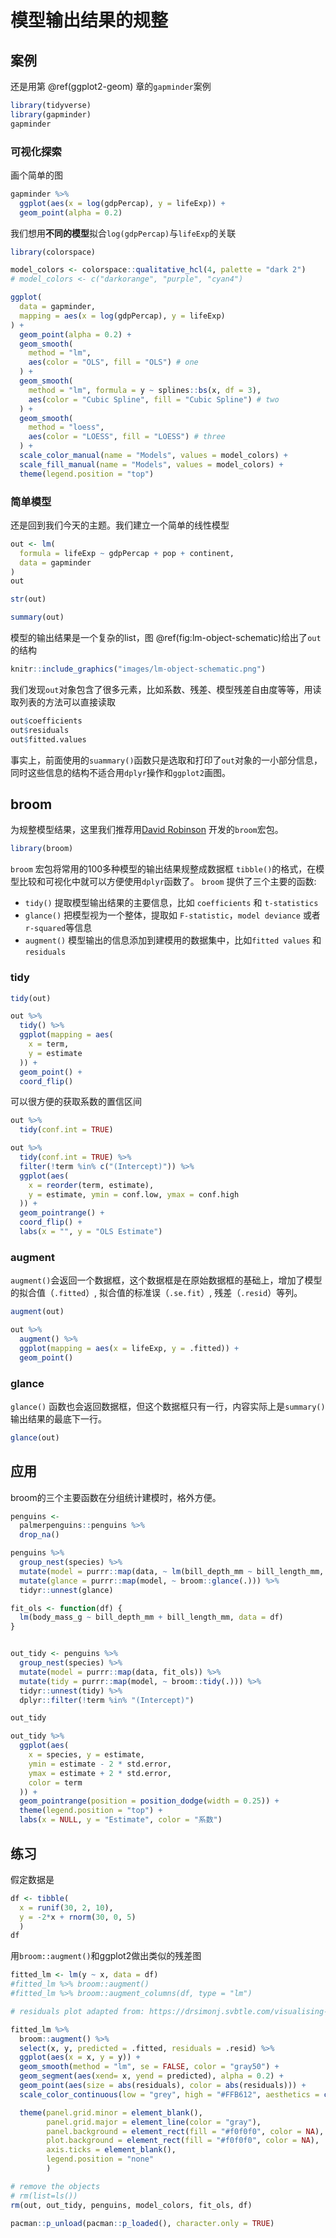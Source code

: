 # 模型输出结果的规整 {#broom}


## 案例

还是用第 \@ref(ggplot2-geom) 章的`gapminder`案例

```r
library(tidyverse)
library(gapminder)
gapminder
```




### 可视化探索

画个简单的图
```r
gapminder %>%
  ggplot(aes(x = log(gdpPercap), y = lifeExp)) +
  geom_point(alpha = 0.2)
```

我们想用**不同的模型**拟合`log(gdpPercap)`与`lifeExp`的关联

```r
library(colorspace)

model_colors <- colorspace::qualitative_hcl(4, palette = "dark 2")
# model_colors <- c("darkorange", "purple", "cyan4")

ggplot(
  data = gapminder,
  mapping = aes(x = log(gdpPercap), y = lifeExp)
) +
  geom_point(alpha = 0.2) +
  geom_smooth(
    method = "lm",
    aes(color = "OLS", fill = "OLS") # one
  ) +
  geom_smooth(
    method = "lm", formula = y ~ splines::bs(x, df = 3),
    aes(color = "Cubic Spline", fill = "Cubic Spline") # two
  ) +
  geom_smooth(
    method = "loess",
    aes(color = "LOESS", fill = "LOESS") # three
  ) +
  scale_color_manual(name = "Models", values = model_colors) +
  scale_fill_manual(name = "Models", values = model_colors) +
  theme(legend.position = "top")
```



### 简单模型

还是回到我们今天的主题。我们建立一个简单的线性模型
```r
out <- lm(
  formula = lifeExp ~ gdpPercap + pop + continent,
  data = gapminder
)
out
```


```r
str(out)
```


```r
summary(out)
```


模型的输出结果是一个复杂的list，图 \@ref(fig:lm-object-schematic)给出了`out`的结构
```r
knitr::include_graphics("images/lm-object-schematic.png")
```

我们发现`out`对象包含了很多元素，比如系数、残差、模型残差自由度等等，用读取列表的方法可以直接读取
```r
out$coefficients
out$residuals
out$fitted.values
```

事实上，前面使用的`suammary()`函数只是选取和打印了`out`对象的一小部分信息，同时这些信息的结构不适合用`dplyr`操作和`ggplot2`画图。





## broom

为规整模型结果，这里我们推荐用[David Robinson](http://varianceexplained.org/about/) 开发的`broom`宏包。


```r
library(broom)
```

`broom` 宏包将常用的100多种模型的输出结果规整成数据框
`tibble()`的格式，在模型比较和可视化中就可以方便使用`dplyr`函数了。
`broom` 提供了三个主要的函数:

- `tidy()` 提取模型输出结果的主要信息，比如 `coefficients` 和 `t-statistics`
- `glance()` 把模型视为一个整体，提取如 `F-statistic`，`model deviance` 或者 `r-squared`等信息
- `augment()` 模型输出的信息添加到建模用的数据集中，比如`fitted values` 和 `residuals` 





### tidy

```r
tidy(out)
```



```r
out %>%
  tidy() %>%
  ggplot(mapping = aes(
    x = term,
    y = estimate
  )) +
  geom_point() +
  coord_flip()
```


可以很方便的获取系数的置信区间
```r
out %>%
  tidy(conf.int = TRUE)
```



```r
out %>%
  tidy(conf.int = TRUE) %>%
  filter(!term %in% c("(Intercept)")) %>%
  ggplot(aes(
    x = reorder(term, estimate),
    y = estimate, ymin = conf.low, ymax = conf.high
  )) +
  geom_pointrange() +
  coord_flip() +
  labs(x = "", y = "OLS Estimate")
```





### augment

`augment()`会返回一个数据框，这个数据框是在原始数据框的基础上，增加了模型的拟合值（`.fitted`）, 拟合值的标准误（`.se.fit`）, 残差（`.resid`）等列。


```r
augment(out)
```


```r
out %>%
  augment() %>%
  ggplot(mapping = aes(x = lifeExp, y = .fitted)) +
  geom_point()
```



### glance

`glance()` 函数也会返回数据框，但这个数据框只有一行，内容实际上是`summary()`输出结果的最底下一行。


```r
glance(out)
```



## 应用

broom的三个主要函数在分组统计建模时，格外方便。

```r
penguins <-
  palmerpenguins::penguins %>%
  drop_na()
```



```r
penguins %>%
  group_nest(species) %>%
  mutate(model = purrr::map(data, ~ lm(bill_depth_mm ~ bill_length_mm, data = .))) %>%
  mutate(glance = purrr::map(model, ~ broom::glance(.))) %>%
  tidyr::unnest(glance)
```



```r
fit_ols <- function(df) {
  lm(body_mass_g ~ bill_depth_mm + bill_length_mm, data = df)
}


out_tidy <- penguins %>%
  group_nest(species) %>%
  mutate(model = purrr::map(data, fit_ols)) %>%
  mutate(tidy = purrr::map(model, ~ broom::tidy(.))) %>%
  tidyr::unnest(tidy) %>%
  dplyr::filter(!term %in% "(Intercept)")

out_tidy
```



```r
out_tidy %>%
  ggplot(aes(
    x = species, y = estimate,
    ymin = estimate - 2 * std.error,
    ymax = estimate + 2 * std.error,
    color = term
  )) +
  geom_pointrange(position = position_dodge(width = 0.25)) +
  theme(legend.position = "top") +
  labs(x = NULL, y = "Estimate", color = "系数")
```

## 练习

假定数据是
```r
df <- tibble(
  x = runif(30, 2, 10),
  y = -2*x + rnorm(30, 0, 5)
  )
df
```

用`broom::augment()`和ggplot2做出类似的残差图

```r
fitted_lm <- lm(y ~ x, data = df)
#fitted_lm %>% broom::augment()
#fitted_lm %>% broom::augment_columns(df, type = "lm")

# residuals plot adapted from: https://drsimonj.svbtle.com/visualising-residuals

fitted_lm %>% 
  broom::augment() %>% 
  select(x, y, predicted = .fitted, residuals = .resid) %>% 
  ggplot(aes(x = x, y = y)) +
  geom_smooth(method = "lm", se = FALSE, color = "gray50") +
  geom_segment(aes(xend= x, yend = predicted), alpha = 0.2) +
  geom_point(aes(size = abs(residuals), color = abs(residuals))) +
  scale_color_continuous(low = "grey", high = "#FFB612", aesthetics = c("fill", "color")) +

  theme(panel.grid.minor = element_blank(),
        panel.grid.major = element_line(color = "gray"),
        panel.background = element_rect(fill = "#f0f0f0", color = NA),
        plot.background = element_rect(fill = "#f0f0f0", color = NA),
        axis.ticks = element_blank(),
        legend.position = "none"
        )

```




```r
# remove the objects
# rm(list=ls())
rm(out, out_tidy, penguins, model_colors, fit_ols, df)
```


```r
pacman::p_unload(pacman::p_loaded(), character.only = TRUE)
```
